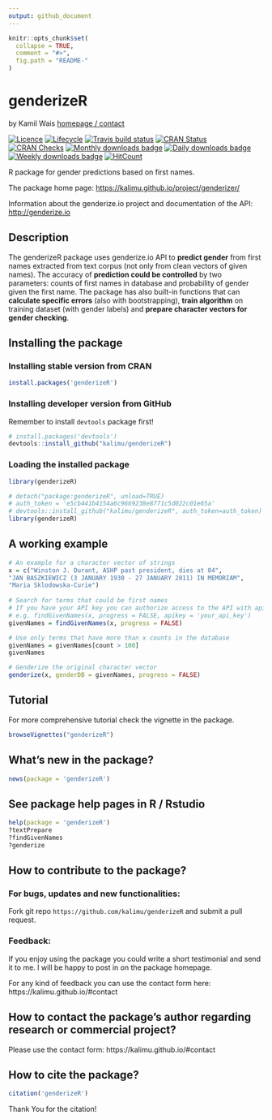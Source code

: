 ```yaml
---
output: github_document
---
```


<!-- README.md is generated from README.Rmd. Please edit that file -->

```r
knitr::opts_chunk$set(
  collapse = TRUE,
  comment = "#>",
  fig.path = "README-"
)
```

 
genderizeR
==========
by Kamil Wais [homepage / contact](https://kalimu.github.io)

 
[![Licence](https://img.shields.io/badge/licence-MIT-blue.svg)](https://www.r-project.org/Licenses/MIT) 
[![Lifecycle](https://img.shields.io/badge/lifecycle-stable-brightgreen.svg)](https://www.tidyverse.org/lifecycle/)
[![Travis build status](https://travis-ci.org/kalimu/genderizeR.png?branch=master)](https://travis-ci.org/kalimu/genderizeR)
[![CRAN Status](http://www.r-pkg.org/badges/version/genderizeR)](https://cran.r-project.org/package=genderizeR)
[![CRAN Checks](https://cranchecks.info/badges/summary/genderizeR)](https://cran.r-project.org/web/checks/check_results_genderizeR.html)
[![Monthly downloads badge](http://cranlogs.r-pkg.org/badges/last-month/genderizeR)](https://cran.r-project.org/package=genderizeR)
[![Daily downloads badge](https://cranlogs.r-pkg.org/badges/last-day/genderizeR?color=blue)](https://CRAN.R-project.org/package=genderizeR)
[![Weekly downloads badge](https://cranlogs.r-pkg.org/badges/last-week/genderizeR?color=blue)](https://CRAN.R-project.org/package=genderizeR)
[![HitCount](http://hits.dwyl.io/kalimu/genderizer.svg)](http://hits.dwyl.io/kalimu/genderizer)

R package for gender predictions based on first names. 

The package home page:
[https://kalimu.github.io/project/genderizer/](https://kalimu.github.io/project/genderizer/)

Information about the genderize.io project and documentation of the API: 
[http://genderize.io](http://genderize.io)


## Description

The genderizeR package uses genderize.io API to __predict gender__ from first names extracted from text corpus (not only from clean vectors of given names). The accuracy of __prediction could be controlled__ by two parameters: counts of first names in database and probability of gender given the first name. The package has also built-in functions that can __calculate specific errors__ (also with bootstrapping), __train algorithm__ on training dataset (with gender labels) and __prepare character vectors for gender checking__.  


## Installing the package

### Installing stable version from CRAN

```r
install.packages('genderizeR')
```

### Installing developer version from GitHub

Remember to install `devtools` package first!

```r
# install.packages('devtools')
devtools::install_github("kalimu/genderizeR")
```

### Loading the installed package

```r
library(genderizeR)
```

```r
# detach("package:genderizeR", unload=TRUE)
# auth_token = 'e5cb441b4154a6c9669238e8771c5d022c01e65a'
# devtools::install_github("kalimu/genderizeR", auth_token=auth_token)
library(genderizeR)
```

## A working example

```r
# An example for a character vector of strings
x = c("Winston J. Durant, ASHP past president, dies at 84",
"JAN BASZKIEWICZ (3 JANUARY 1930 - 27 JANUARY 2011) IN MEMORIAM",
"Maria Sklodowska-Curie")
 
# Search for terms that could be first names
# If you have your API key you can authorize access to the API with apikey argument
# e.g. findGivenNames(x, progress = FALSE, apikey = 'your_api_key')
givenNames = findGivenNames(x, progress = FALSE)

# Use only terms that have more than x counts in the database
givenNames = givenNames[count > 100]
givenNames

# Genderize the original character vector
genderize(x, genderDB = givenNames, progress = FALSE)

```
## Tutorial

For more comprehensive tutorial check the vignette in the package.

```r
browseVignettes("genderizeR")
```

## What's new in the package?

```r
news(package = 'genderizeR')
```

## See package help pages in R / Rstudio

```r
help(package = 'genderizeR')
?textPrepare
?findGivenNames
?genderize
```


## How to contribute to the package?

### For bugs, updates and new functionalities:

Fork git repo `https://github.com/kalimu/genderizeR` and submit a pull request.

### Feedback:

If you enjoy using the package you could write a short testimonial 
and send it to me. I will be happy to post in on the package homepage.

For any kind of feedback you can use the contact form here: https://kalimu.github.io/#contact

## How to contact the package's author regarding research or commercial project?

Please use the contact form: https://kalimu.github.io/#contact

## How to cite the package?

```r
citation('genderizeR')
```

Thank You for the citation!

